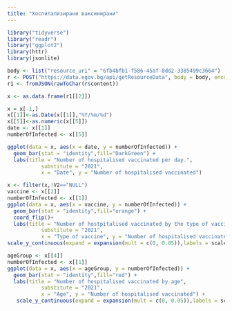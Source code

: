 ```yaml
---
title: "Хоспитализирани ваксинирани"
---
```

    
   
```r
library("tidyverse")
library("readr")
library("ggplot2")
library(httr)
library(jsonlite)

body <- list("resource_uri" = "6fb4bfb1-f586-45af-8dd2-3385499c3664")
r <- POST("https://data.egov.bg/api/getResourceData", body = body, encode = "json")
r1 <- fromJSON(rawToChar(r$content))

x <- as.data.frame(r1[[2]])

x = x[-1,]
x[[1]]<-as.Date(x[[1]],"%Y/%m/%d")
x[[5]]<-as.numeric(x[[5]])
date <- x[[1]]
numberOfInfected <- x[[5]]
```
```r
ggplot(data = x, aes(x = date, y = numberOfInfected)) + 
  geom_bar(stat = "identity",fill="DarkGreen") +
  labs(title = "Number of hospitalised vaccinated per day.",
           substitute = "2021",
           x = "Date", y = "Number of hospitalised vaccinated")

```

```r
x <- filter(x,!V2=="NULL")
vaccine <- x[[2]]
numberOfInfected <- x[[1]]
ggplot(data = x, aes(x = vaccine, y = numberOfInfected)) + 
  geom_bar(stat = "identity",fill="orange") +
  coord_flip()+
  labs(title = "Number of hostpitalised vaccinated by the type of vaccine.",
           substitute = "2021",
           x = "Type of vaccine", y = "Number of hospitalised vaccinated") +
scale_y_continuous(expand = expansion(mult = c(0, 0.05)),labels = scales::label_number(scale = 1/10000))
```

```r
ageGroup <- x[[4]]
numberOfInfected <- x[[1]]
ggplot(data = x, aes(x = ageGroup, y = numberOfInfected)) + 
  geom_bar(stat = "identity",fill="red") +
  labs(title = "Number of hospitalised vaccinated by age",
           substitute = "2021",
           x = "Age", y = "Number of hospitalised vaccinated") +
   scale_y_continuous(expand = expansion(mult = c(0, 0.05)),labels = scales::label_number(scale = 1/10000))

```
